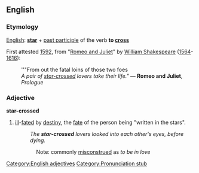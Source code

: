 {{wikipedia}}

==English==
===Etymology===
[[English]]: '''[[star]]''' + [[past participle]] of the verb '''to [[cross]]'''

First attested [[w:1592|1592]], from "[[w:Romeo and Juliet|Romeo and Juliet]]" by [[w:William Shakespeare|William Shakespeare]] ([[w:1564|1564]]-[[w:1616|1616]]):
:''"From out the fatal loins of those two foes
:''A pair of [[star-crossed]] lovers take their life."'' &mdash; '''Romeo and Juliet''', ''Prologue''

===Adjective===
'''star-crossed'''
#[[ill]]-[[fated]] by [[destiny]], the [[fate]] of the person being "written in the stars".
#:''The '''star-crossed''' lovers looked into each other's eyes, before dying.''
::Note: commonly [[misconstrued]] as ''to be in love''

[[Category:English adjectives]]
[[Category:Pronunciation stub]]